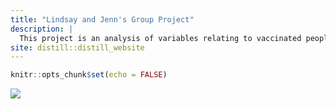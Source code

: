 ```yaml
---
title: "Lindsay and Jenn's Group Project"
description: |
  This project is an analysis of variables relating to vaccinated people within a country. 
site: distill::distill_website
---
```


```r
knitr::opts_chunk$set(echo = FALSE)


```

![](covid.png)



